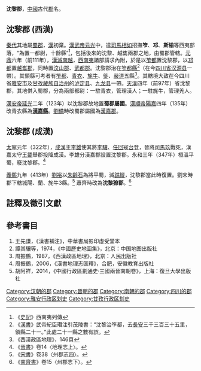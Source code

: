 '''沈黎郡'''，[[中國|中國]]古代[[郡|郡]]名。

==沈黎郡 (西漢)==
[[秦代|秦代]]其地屬[[蜀郡|蜀郡]]，[[西漢|漢]]初棄。[[漢武帝|漢武帝]][[元光_(西汉)|元光]]中，遣[[司馬相如|司馬相如]]招撫'''笮'''、'''邛'''、'''斯榆'''等西夷部落，“為置一都尉，十餘縣”<ref>《[[史記|史記]]》西南夷列傳</ref>，包括後來的沈黎、越巂兩郡之地，由蜀郡管轄。[[元鼎|元鼎]]六年（前111年），[[汉平南越之战|漢滅南越]]，[[西南夷|西南夷]]諸部請求內附，於是以[[笮都|笮都]]置沈黎郡，以[[邛都|邛都]]置[[越巂郡|越巂郡]]，同時置[[汶山郡|汶山郡]]、[[武都郡|武都郡]]。沈黎郡治在[[笮都縣|笮都縣]]<ref>《[[漢書|漢書]]》武帝紀臣瓚注引茂陵書：“沈黎治笮都，去[[長安|長安]]三千三百三十五里，領縣二十一。”此處二十一縣之數有誤。</ref>（在今[[四川省|四川省]][[汉源县|汉源县]]一帶）。其領縣可考者有[[笮都縣|笮都]]、[[青衣縣|青衣]]、[[旄牛縣|旄牛]]、[[徙縣|徙]]、[[嚴道縣|嚴道]]五縣<ref>《西漢政區地理》，146頁</ref>。其轄境大致在今四川省[[雅安市|雅安市]]及[[甘孜藏族自治州|甘孜藏族自治州]]的[[泸定县|泸定县]]、[[九龙县|九龙县]]一帶。[[天汉_(西汉)|天漢]]四年（前97年）省沈黎郡，其地併入蜀郡，分為兩部都尉：一駐青衣，管理漢人；一駐旄牛，管理羌人。

[[漢安帝|漢安帝]][[延光|延光]]二年（123年）以沈黎郡故地置'''蜀郡屬國'''。[[漢順帝|漢順帝]][[阳嘉|陽嘉]]四年（135年）改青衣縣為'''[[漢嘉縣|漢嘉縣]]'''。[[劉備|劉備]]時改蜀郡屬國為[[漢嘉郡|漢嘉郡]]。

==沈黎郡 (成漢)==
[[太宁_(东晋)|太寧]]元年（322年），[[成漢|成漢]]主[[李雄|李雄]]使其將[[李驤|李驤]]、[[任回|任回]]寇[[台登|台登]]，晉將[[司馬玖|司馬玖]]戰死，漢嘉太守[[王載|王載]]舉郡投降成漢。李雄分漢嘉郡設置沈黎郡。永和三年（347年）桓溫平蜀，廢沈黎郡。<ref>《[[晉書|晉書]]》卷14〈地理志上〉。</ref>

[[义熙_(东晋)|義熙]]九年（413年）[[劉裕|劉裕]]以[[朱齡石|朱齡石]]為將平蜀，滅[[譙縱|譙縱]]，沈黎郡當此時復置。劉宋時郡下轄城陽、蘭、旄牛3縣。<ref>《[[宋書|宋書]]》卷38〈州郡志四〉。</ref>
蕭齊時改為'''沈黎獠郡'''。<ref>《[[南齊書|南齊書]]》卷15〈州郡志下〉。</ref>

==註釋及徵引文獻==
{{reflist}}

==參考書目==
#王先謙，《漢書補注》，中華書局影印虛受堂本 
#譚其驤等，1974，《中國歷史地圖集》，北京：中国地图出版社
#周振鶴，1987，《西漢政區地理》，北京：人民出版社 
#周振鶴，2006，《漢書地理志匯釋》，合肥，安徽教育出版社
#胡阿祥，2014，《中國行政區劃通史·三國兩晉南朝卷》，上海：復旦大學出版社

{{西汉行政区划|nocat}}
{{晉朝行政區劃|nocat}}
{{南朝行政區劃|nocat}}
{{DEFAULTSORT:S}}
[[Category:汉朝的郡|Category:汉朝的郡]]
[[Category:晉朝的郡|Category:晉朝的郡]]
[[Category:南朝的郡|Category:南朝的郡]]
[[Category:四川的郡|Category:四川的郡]]
[[Category:雅安行政区划史|Category:雅安行政区划史]]
[[Category:甘孜行政区划史|Category:甘孜行政区划史]]